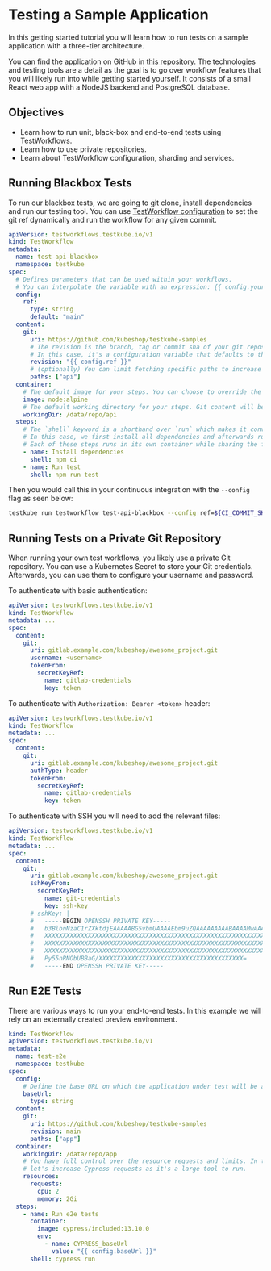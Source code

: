 
# Testing a Sample Application

In this getting started tutorial you will learn how to run tests on a sample application with a three-tier architecture.

You can find the application on GitHub in [this repository][sample-repo].
The technologies and testing tools are a detail as the goal is to go over workflow features that you will likely run into while getting started yourself.
It consists of a small React web app with a NodeJS backend and PostgreSQL database.

## Objectives

- Learn how to run unit, black-box and end-to-end tests using TestWorkflows.
- Learn how to use private repositories.
- Learn about TestWorkflow configuration, sharding and services.

## Running Blackbox Tests

To run our blackbox tests, we are going to git clone, install dependencies and run our testing tool.
You can use [TestWorkflow configuration][tw-config] to set the git ref dynamically and run the workflow for any given commit.

```yaml
apiVersion: testworkflows.testkube.io/v1
kind: TestWorkflow
metadata:
  name: test-api-blackbox
  namespace: testkube
spec:
  # Defines parameters that can be used within your workflows.
  # You can interpolate the variable with an expression: {{ config.your_variable }}.
  config:
    ref:
      type: string
      default: "main"
  content:
    git:
      uri: https://github.com/kubeshop/testkube-samples
      # The revision is the branch, tag or commit sha of your git repository.
      # In this case, it's a configuration variable that defaults to the 'main' branch.
      revision: "{{ config.ref }}"
      # (optionally) You can limit fetching specific paths to increase cloning performance.
      paths: ["api"]
  container:
    # The default image for your steps. You can choose to override the image within each step.
    image: node:alpine
    # The default working directory for your steps. Git content will be checked out in `/data/repo`.
    workingDir: /data/repo/api
  steps:
    # The `shell` keyword is a shorthand over `run` which makes it convenient to execute commands.
    # In this case, we first install all dependencies and afterwards run the tests.
    # Each of these steps runs in its own container while sharing the file system.
    - name: Install dependencies
      shell: npm ci
    - name: Run test
      shell: npm run test
```

Then you would call this in your continuous integration with the `--config` flag as seen below:

```sh
testkube run testworkflow test-api-blackbox --config ref=${CI_COMMIT_SHA} --watch
```

## Running Tests on a Private Git Repository

When running your own test workflows, you likely use a private Git repository.
You can use a Kubernetes Secret to store your Git credentials.
Afterwards, you can use them to configure your username and password.

<Tabs groupId="example-auth">
<TabItem value="https" label="With HTTP">

To authenticate with basic authentication:

```yaml {8-12}
apiVersion: testworkflows.testkube.io/v1
kind: TestWorkflow
metadata: ...
spec:
  content:
    git:
      uri: gitlab.example.com/kubeshop/awesome_project.git
      username: <username>
      tokenFrom:
        secretKeyRef:
          name: gitlab-credentials
          key: token
```

</TabItem>

<TabItem value="https-header" label="With HTTP Header">

To authenticate with `Authorization: Bearer <token>` header:

```yaml {8-12}
apiVersion: testworkflows.testkube.io/v1
kind: TestWorkflow
metadata: ...
spec:
  content:
    git:
      uri: gitlab.example.com/kubeshop/awesome_project.git
      authType: header
      tokenFrom:
        secretKeyRef:
          name: gitlab-credentials
          key: token
```

</TabItem>

<TabItem value="ssh" label="With SSH">

To authenticate with SSH you will need to add the relevant files:

```yaml {8-24}
apiVersion: testworkflows.testkube.io/v1
kind: TestWorkflow
metadata: ...
spec:
  content:
    git:
      uri: gitlab.example.com/kubeshop/awesome_project.git
      sshKeyFrom:
        secretKeyRef:
          name: git-credentials
          key: ssh-key
      # sshKey: |
      #   -----BEGIN OPENSSH PRIVATE KEY-----
      #   b3BlbnNzaC1rZXktdjEAAAAABG5vbmUAAAAEbm9uZQAAAAAAAAABAAAAMwAAAAtzc2gtZW
      #   XXXXXXXXXXXXXXXXXXXXXXXXXXXXXXXXXXXXXXXXXXXXXXXXXXXXXXXXXXXXXXXXXXXXXX
      #   XXXXXXXXXXXXXXXXXXXXXXXXXXXXXXXXXXXXXXXXXXXXXXXXXXXXXXXXXXXXXXXXXXXXXX
      #   XXXXXXXXXXXXXXXXXXXXXXXXXXXXXXXXXXXXXXXXXXXXXXXXXXXXXXXXXXXXXXXXXXXXXX
      #   Py55nRNObUBBaG/XXXXXXXXXXXXXXXXXXXXXXXXXXXXXXXXXXXXXXXX=
      #   -----END OPENSSH PRIVATE KEY-----
```

</TabItem>
</Tabs>

## Run E2E Tests

There are various ways to run your end-to-end tests. In this example we will rely on an externally created preview environment.

<Tabs groupId="tutorial-example-e2e">
<TabItem value="external-preview" label="With external previews">

```yaml
kind: TestWorkflow
apiVersion: testworkflows.testkube.io/v1
metadata:
  name: test-e2e
  namespace: testkube
spec:
  config:
    # Define the base URL on which the application under test will be available.
    baseUrl:
      type: string
  content:
    git:
      uri: https://github.com/kubeshop/testkube-samples
      revision: main
      paths: ["app"]
  container:
    workingDir: /data/repo/app
    # You have full control over the resource requests and limits. In this case,
    # let's increase Cypress requests as it's a large tool to run.
    resources:
      requests:
        cpu: 2
        memory: 2Gi
  steps:
    - name: Run e2e tests
      container:
        image: cypress/included:13.10.0
        env:
          - name: CYPRESS_baseUrl
            value: "{{ config.baseUrl }}"
      shell: cypress run
```

</TabItem>

</Tabs>

[sample-repo]: https://github.com/kubeshop/testkube-samples
[tw-config]: /articles/test-workflows-examples-configuration
